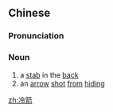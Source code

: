 ==Chinese==
{{zh-forms}}

===Pronunciation===
{{zh-pron
|m=lěngjiàn
|c=laang5 zin3
|cat=n
}}

===Noun===
{{zh-noun}}

# a [[stab]] in the [[back]]
# an [[arrow]] [[shot]] [[from]] [[hiding]]

[[zh:冷箭]]